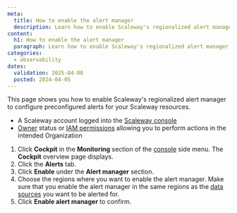 ```yaml
---
meta:
  title: How to enable the alert manager
  description: Learn how to enable Scaleway's regionalized alert manager to configure preconfigured alerts for your resources. Follow the steps to navigate to the Alerts tab, select regions, and confirm the alert manager activation.
content:
  h1: How to enable the alert manager
  paragraph: Learn how to enable Scaleway's regionalized alert manager to configure preconfigured alerts for your resources. Follow the steps to navigate to the Alerts tab, select regions, and confirm the alert manager activation.
categories:
  - observability
dates:
  validation: 2025-04-08
  posted: 2024-04-05
---
```



This page shows you how to enable Scaleway's regionalized alert manager to configure preconfigured alerts for your Scaleway resources.

<Requirements />

  - A Scaleway account logged into the [Scaleway console](https://console.scaleway.com)
  - [Owner](/iam/concepts/#owner) status or [IAM permissions](/iam/concepts/#permission) allowing you to perform actions in the intended Organization


1. Click **Cockpit** in the **Monitoring** section of the [console](https://console.scaleway.com/) side menu. The **Cockpit** overview page displays.
2. Click the **Alerts** tab.
3. Click **Enable** under the **Alert manager** section.
4. Choose the regions where you want to enable the alert manager.
        <Message type="important">
         Make sure that you enable the alert manager in the same regions as the [data sources](/cockpit/concepts/#data-sources) you want to be alerted for.
        </Message>
5. Click **Enable alert manager** to confirm.
